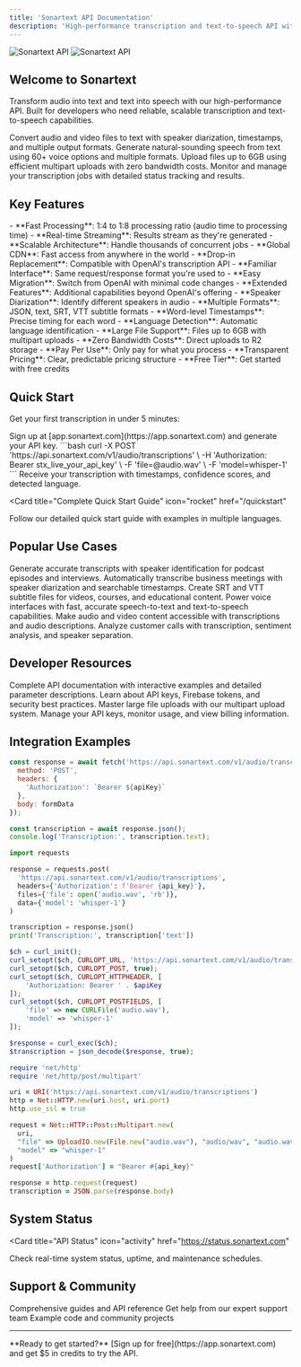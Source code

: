 ```yaml
---
title: 'Sonartext API Documentation'
description: 'High-performance transcription and text-to-speech API with OpenAI compatibility'
---
```


<img
  className="block dark:hidden"
  src="/images/hero-light.png"
  alt="Sonartext API"
/>
<img
  className="hidden dark:block"
  src="/images/hero-dark.png"
  alt="Sonartext API"
/>

## Welcome to Sonartext

Transform audio into text and text into speech with our high-performance API. Built for developers who need reliable, scalable transcription and text-to-speech capabilities.

<CardGroup cols={2}>
  <Card
    title="Transcription API"
    icon="microphone"
    href="/api-reference/transcription/transcriptions"
  >
    Convert audio and video files to text with speaker diarization, timestamps, and multiple output formats.
  </Card>
  <Card
    title="Text-to-Speech API"
    icon="volume-high"
    href="/api-reference/tts/speech"
  >
    Generate natural-sounding speech from text using 60+ voice options and multiple formats.
  </Card>
  <Card
    title="Large File Uploads"
    icon="cloud-arrow-up"
    href="/api-reference/uploads/initiate"
  >
    Upload files up to 6GB using efficient multipart uploads with zero bandwidth costs.
  </Card>
  <Card
    title="Job Management"
    icon="list-check"
    href="/api-reference/jobs/list"
  >
    Monitor and manage your transcription jobs with detailed status tracking and results.
  </Card>
</CardGroup>

## Key Features

<AccordionGroup>
  <Accordion icon="zap" title="High Performance">
    - **Fast Processing**: 1:4 to 1:8 processing ratio (audio time to processing time)
    - **Real-time Streaming**: Results stream as they're generated
    - **Scalable Architecture**: Handle thousands of concurrent jobs
    - **Global CDN**: Fast access from anywhere in the world
  </Accordion>

  <Accordion icon="shield-check" title="OpenAI Compatible">
    - **Drop-in Replacement**: Compatible with OpenAI's transcription API
    - **Familiar Interface**: Same request/response format you're used to
    - **Easy Migration**: Switch from OpenAI with minimal code changes
    - **Extended Features**: Additional capabilities beyond OpenAI's offering
  </Accordion>

  <Accordion icon="users" title="Advanced Features">
    - **Speaker Diarization**: Identify different speakers in audio
    - **Multiple Formats**: JSON, text, SRT, VTT subtitle formats
    - **Word-level Timestamps**: Precise timing for each word
    - **Language Detection**: Automatic language identification
    - **Large File Support**: Files up to 6GB with multipart uploads
  </Accordion>

  <Accordion icon="dollar-sign" title="Cost Effective">
    - **Zero Bandwidth Costs**: Direct uploads to R2 storage
    - **Pay Per Use**: Only pay for what you process
    - **Transparent Pricing**: Clear, predictable pricing structure
    - **Free Tier**: Get started with free credits
  </Accordion>
</AccordionGroup>

## Quick Start

Get your first transcription in under 5 minutes:

<Steps>
  <Step title="Get API Key">
    Sign up at [app.sonartext.com](https://app.sonartext.com) and generate your API key.
  </Step>
  <Step title="Make Your First Request">
    ```bash
    curl -X POST 'https://api.sonartext.com/v1/audio/transcriptions' \
      -H 'Authorization: Bearer stx_live_your_api_key' \
      -F 'file=@audio.wav' \
      -F 'model=whisper-1'
    ```
  </Step>
  <Step title="Get Results">
    Receive your transcription with timestamps, confidence scores, and detected language.
  </Step>
</Steps>

<Card
  title="Complete Quick Start Guide"
  icon="rocket"
  href="/quickstart"
>
  Follow our detailed quick start guide with examples in multiple languages.
</Card>

## Popular Use Cases

<CardGroup cols={3}>
  <Card
    title="Podcast Transcription"
    icon="microphone-lines"
  >
    Generate accurate transcripts with speaker identification for podcast episodes and interviews.
  </Card>
  <Card
    title="Meeting Notes"
    icon="users"
  >
    Automatically transcribe business meetings with speaker diarization and searchable timestamps.
  </Card>
  <Card
    title="Video Subtitles"
    icon="closed-captioning"
  >
    Create SRT and VTT subtitle files for videos, courses, and educational content.
  </Card>
  <Card
    title="Voice Assistants"
    icon="robot"
  >
    Power voice interfaces with fast, accurate speech-to-text and text-to-speech capabilities.
  </Card>
  <Card
    title="Content Accessibility"
    icon="universal-access"
  >
    Make audio and video content accessible with transcriptions and audio descriptions.
  </Card>
  <Card
    title="Call Center Analytics"
    icon="headset"
  >
    Analyze customer calls with transcription, sentiment analysis, and speaker separation.
  </Card>
</CardGroup>

## Developer Resources

<CardGroup cols={2}>
  <Card
    title="API Reference"
    icon="code"
    href="/api-reference/introduction"
  >
    Complete API documentation with interactive examples and detailed parameter descriptions.
  </Card>
  <Card
    title="Authentication Guide"
    icon="key"
    href="/authentication"
  >
    Learn about API keys, Firebase tokens, and security best practices.
  </Card>
  <Card
    title="Upload Guide"
    icon="cloud-arrow-up"
    href="/guides/uploads"
  >
    Master large file uploads with our multipart upload system.
  </Card>
  <Card
    title="Dashboard"
    icon="chart-bar"
    href="https://app.sonartext.com"
  >
    Manage your API keys, monitor usage, and view billing information.
  </Card>
</CardGroup>

## Integration Examples

<CodeGroup>

```javascript JavaScript/Node.js
const response = await fetch('https://api.sonartext.com/v1/audio/transcriptions', {
  method: 'POST',
  headers: {
    'Authorization': `Bearer ${apiKey}`
  },
  body: formData
});

const transcription = await response.json();
console.log('Transcription:', transcription.text);
```

```python Python
import requests

response = requests.post(
  'https://api.sonartext.com/v1/audio/transcriptions',
  headers={'Authorization': f'Bearer {api_key}'},
  files={'file': open('audio.wav', 'rb')},
  data={'model': 'whisper-1'}
)

transcription = response.json()
print('Transcription:', transcription['text'])
```

```php PHP
$ch = curl_init();
curl_setopt($ch, CURLOPT_URL, 'https://api.sonartext.com/v1/audio/transcriptions');
curl_setopt($ch, CURLOPT_POST, true);
curl_setopt($ch, CURLOPT_HTTPHEADER, [
    'Authorization: Bearer ' . $apiKey
]);
curl_setopt($ch, CURLOPT_POSTFIELDS, [
    'file' => new CURLFile('audio.wav'),
    'model' => 'whisper-1'
]);

$response = curl_exec($ch);
$transcription = json_decode($response, true);
```

```ruby Ruby
require 'net/http'
require 'net/http/post/multipart'

uri = URI('https://api.sonartext.com/v1/audio/transcriptions')
http = Net::HTTP.new(uri.host, uri.port)
http.use_ssl = true

request = Net::HTTP::Post::Multipart.new(
  uri,
  "file" => UploadIO.new(File.new("audio.wav"), "audio/wav", "audio.wav"),
  "model" => "whisper-1"
)
request['Authorization'] = "Bearer #{api_key}"

response = http.request(request)
transcription = JSON.parse(response.body)
```

</CodeGroup>

## System Status

<Card
  title="API Status"
  icon="activity"
  href="https://status.sonartext.com"
>
  Check real-time system status, uptime, and maintenance schedules.
</Card>

## Support & Community

<CardGroup cols={3}>
  <Card
    title="Documentation"
    icon="book"
    href="/api-reference/introduction"
  >
    Comprehensive guides and API reference
  </Card>
  <Card
    title="Support"
    icon="life-ring"
    href="mailto:support@sonartext.com"
  >
    Get help from our expert support team
  </Card>
  <Card
    title="GitHub"
    icon="github"
    href="https://github.com/sonartext"
  >
    Example code and community projects
  </Card>
</CardGroup>

---

<Note>
**Ready to get started?** [Sign up for free](https://app.sonartext.com) and get $5 in credits to try the API.
</Note>